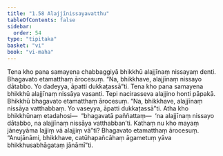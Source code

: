 ```yaml
---
title: "1.58 Alajjīnissayavatthu"
tableOfContents: false
sidebar:
  order: 54
type: "tipitaka"
basket: "vi"
book: "vi-maha"
---
```



<DynamicBreadcrumb />

<Division number="120" book="vi-maha">

<Paragraph number="504" book="vi-maha">
Tena kho pana samayena chabbaggiyā bhikkhū alajjīnaṃ nissayaṃ denti. Bhagavato etamatthaṃ ārocesuṃ. “Na, bhikkhave, alajjīnaṃ nissayo dātabbo. Yo dadeyya, āpatti dukkaṭassā”ti.
</Paragraph>

<Paragraph number="505" book="vi-maha">
Tena kho pana samayena bhikkhū alajjīnaṃ nissāya vasanti. Tepi nacirasseva alajjino honti pāpakā. Bhikkhū bhagavato etamatthaṃ ārocesuṃ. “Na, bhikkhave, alajjīnaṃ nissāya vatthabbaṃ. Yo vaseyya, āpatti dukkaṭassā”ti.
</Paragraph>

<Paragraph number="506" book="vi-maha">
Atha kho bhikkhūnaṃ etadahosi—  “bhagavatā paññattaṃ—  ‘na alajjīnaṃ nissayo dātabbo, na alajjīnaṃ nissāya vatthabban’ti. Kathaṃ nu kho mayaṃ jāneyyāma lajjiṃ vā alajjiṃ vā”ti? Bhagavato etamatthaṃ ārocesuṃ. “Anujānāmi, bhikkhave, catūhapañcāhaṃ āgametuṃ yāva bhikkhusabhāgataṃ jānāmī”ti.
</Paragraph>
</Division>